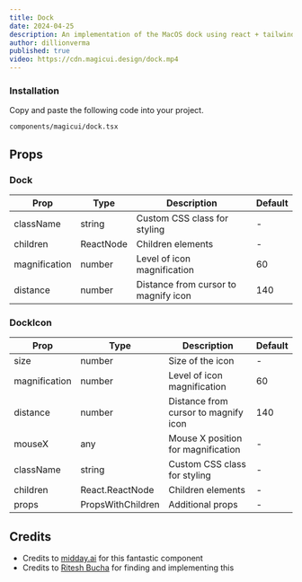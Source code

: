 ```yaml
---
title: Dock
date: 2024-04-25
description: An implementation of the MacOS dock using react + tailwindcss + framer motion
author: dillionverma
published: true
video: https://cdn.magicui.design/dock.mp4
---
```


<ComponentPreview name="dock-demo" />

<Steps>

### Installation

Copy and paste the following code into your project.

```text
components/magicui/dock.tsx
```

<ComponentSource name="dock" />

</Steps>

## Props

### Dock

| Prop            | Type    | Description                          | Default                  |
|-----------------|---------|--------------------------------------|--------------------------|
| className       | string  | Custom CSS class for styling         | -                        |
| children        | ReactNode | Children elements                   | -                        |
| magnification   | number  | Level of icon magnification          | 60  |
| distance        | number  | Distance from cursor to magnify icon | 140       |

### DockIcon

| Prop            | Type            | Description                          | Default                  |
|-----------------|-----------------|--------------------------------------|--------------------------|
| size            | number          | Size of the icon                     | -                        |
| magnification   | number          | Level of icon magnification          | 60  |
| distance        | number          | Distance from cursor to magnify icon | 140       |
| mouseX          | any             | Mouse X position for magnification   | -                        |
| className       | string          | Custom CSS class for styling         | -                        |
| children        | React.ReactNode | Children elements                    | -                        |
| props           | PropsWithChildren | Additional props                   | -                        |

## Credits

- Credits to [midday.ai](https://midday.ai) for this fantastic component
- Credits to [Ritesh Bucha](https://twitter.com/bucha_ritesh) for finding and implementing this
